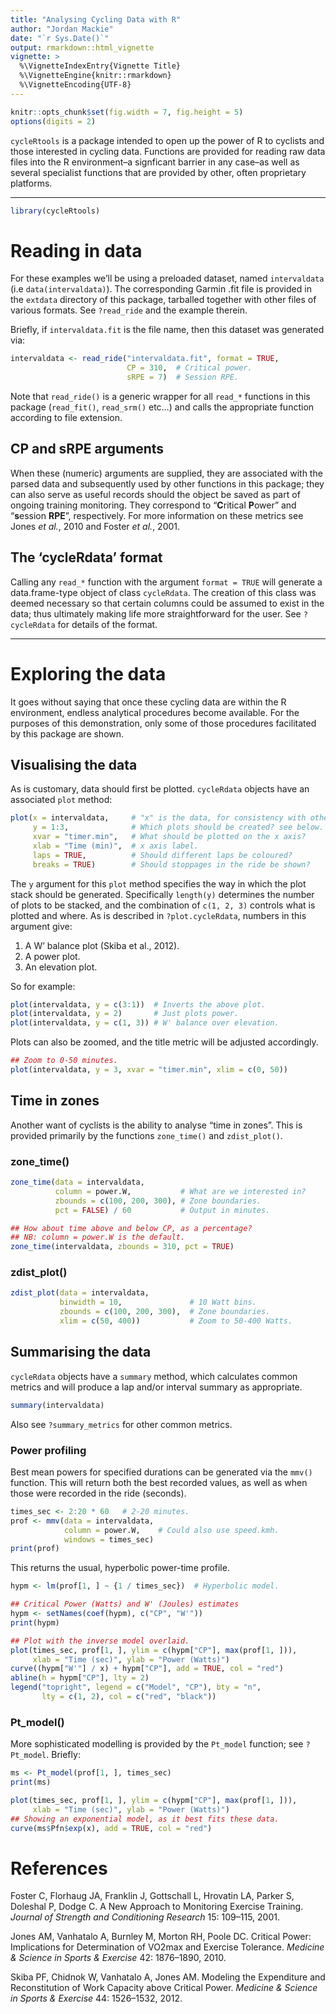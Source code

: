```yaml
---
title: "Analysing Cycling Data with R"
author: "Jordan Mackie"
date: "`r Sys.Date()`"
output: rmarkdown::html_vignette
vignette: >
  %\VignetteIndexEntry{Vignette Title}
  %\VignetteEngine{knitr::rmarkdown}
  %\VignetteEncoding{UTF-8}
---
```


```r
knitr::opts_chunk$set(fig.width = 7, fig.height = 5)
options(digits = 2)
```


`cycleRtools` is a package intended to open up the power of R to cyclists and those interested in cycling data. Functions are provided for reading raw data files into the R environment--a signficant barrier in any case--as well as several specialist functions that are provided by other, often proprietary platforms.

****

```r
library(cycleRtools)
```

# Reading in data

For these examples we'll be using a preloaded dataset, named `intervaldata` (i.e `data(intervaldata)`). The corresponding Garmin .fit file is provided in the `extdata` directory of this package, tarballed together with other files of various formats. See `?read_ride` and the example therein.

Briefly, if `intervaldata.fit` is the file name, then this dataset was generated via:

```r
intervaldata <- read_ride("intervaldata.fit", format = TRUE,
                          CP = 310,  # Critical power.
                          sRPE = 7)  # Session RPE.
```

Note that `read_ride()` is a generic wrapper for all `read_*` functions in this package (`read_fit()`, `read_srm()` etc...) and calls the appropriate function according to file extension.

## CP and sRPE arguments

When these (numeric) arguments are supplied, they are associated with the parsed data and subsequently used by other functions in this package; they can also serve as useful records should the object be saved as part of ongoing training monitoring. They correspond to "**C**ritical **P**ower" and "**s**ession **RPE**", respectively. For more information on these metrics see Jones *et al.*, 2010 and Foster *et al.*, 2001.

## The 'cycleRdata' format

Calling any `read_*` function with the argument `format = TRUE` will generate a data.frame-type object of class `cycleRdata`. The creation of this class was deemed necessary so that certain columns could be assumed to exist in the data; thus ultimately making life more straightforward for the user. See `?cycleRdata` for details of the format.

****

# Exploring the data

It goes without saying that once these cycling data are within the R environment, endless analytical procedures become available. For the purposes of this demonstration, only some of those procedures facilitated by this package are shown.

## Visualising the data

As is customary, data should first be plotted. `cycleRdata` objects have an associated `plot` method:

```r
plot(x = intervaldata,     # "x" is the data, for consistency with other methods.
     y = 1:3,              # Which plots should be created? see below.
     xvar = "timer.min",   # What should be plotted on the x axis?
     xlab = "Time (min)",  # x axis label.
     laps = TRUE,          # Should different laps be coloured?
     breaks = TRUE)        # Should stoppages in the ride be shown?
```

The `y` argument for this `plot` method specifies the way in which the plot stack should be generated. Specifically `length(y)` determines the number of plots to be stacked, and the combination of `c(1, 2, 3)` controls what is plotted and where. As is described in `?plot.cycleRdata`, numbers in this argument give:

  1. A W' balance plot (Skiba et al., 2012).
  2. A power plot.
  3. An elevation plot.
  
So for example:

```r
plot(intervaldata, y = c(3:1))  # Inverts the above plot.
plot(intervaldata, y = 2)       # Just plots power.
plot(intervaldata, y = c(1, 3)) # W' balance over elevation.
```

Plots can also be zoomed, and the title metric will be adjusted accordingly.

```r
## Zoom to 0-50 minutes.
plot(intervaldata, y = 3, xvar = "timer.min", xlim = c(0, 50))
```


## Time in zones

Another want of cyclists is the ability to analyse "time in zones". This is provided primarily by the functions `zone_time()` and `zdist_plot()`.

### zone_time()

```r
zone_time(data = intervaldata,
          column = power.W,           # What are we interested in?
          zbounds = c(100, 200, 300), # Zone boundaries.
          pct = FALSE) / 60           # Output in minutes.

## How about time above and below CP, as a percentage?
## NB: column = power.W is the default.
zone_time(intervaldata, zbounds = 310, pct = TRUE) 
```

### zdist_plot()

```r
zdist_plot(data = intervaldata,
           binwidth = 10,               # 10 Watt bins.
           zbounds = c(100, 200, 300),  # Zone boundaries.
           xlim = c(50, 400))           # Zoom to 50-400 Watts.
```


## Summarising the data

`cycleRdata` objects have a `summary` method, which calculates common metrics and will produce a lap and/or interval summary as appropriate.

```r
summary(intervaldata)
```

Also see `?summary_metrics` for other common metrics.

### Power profiling

Best mean powers for specified durations can be generated via the `mmv()` function. This will return both the best recorded values, as well as when those were recorded in the ride (seconds).

```r
times_sec <- 2:20 * 60   # 2-20 minutes.
prof <- mmv(data = intervaldata, 
            column = power.W,    # Could also use speed.kmh.
            windows = times_sec)
print(prof)
```

This returns the usual, hyperbolic power-time profile.

```r
hypm <- lm(prof[1, ] ~ {1 / times_sec})  # Hyperbolic model.

## Critical Power (Watts) and W' (Joules) estimates
hypm <- setNames(coef(hypm), c("CP", "W'"))
print(hypm)

## Plot with the inverse model overlaid.
plot(times_sec, prof[1, ], ylim = c(hypm["CP"], max(prof[1, ])),
     xlab = "Time (sec)", ylab = "Power (Watts)")
curve((hypm["W'"] / x) + hypm["CP"], add = TRUE, col = "red")
abline(h = hypm["CP"], lty = 2)
legend("topright", legend = c("Model", "CP"), bty = "n",
       lty = c(1, 2), col = c("red", "black"))
```


### Pt_model()

More sophisticated modelling is provided by the `Pt_model` function; see `?Pt_model`. Briefly:

```r
ms <- Pt_model(prof[1, ], times_sec)
print(ms)

plot(times_sec, prof[1, ], ylim = c(hypm["CP"], max(prof[1, ])),
     xlab = "Time (sec)", ylab = "Power (Watts)")
## Showing an exponential model, as it best fits these data.
curve(ms$Pfn$exp(x), add = TRUE, col = "red")
```


# References

Foster C, Florhaug JA, Franklin J, Gottschall L, Hrovatin LA, Parker S, Doleshal P, Dodge C. A New Approach to Monitoring Exercise Training. *Journal of Strength and Conditioning Research* 15: 109–115, 2001.


Jones AM, Vanhatalo A, Burnley M, Morton RH, Poole DC. Critical Power: Implications for Determination of VO2max and Exercise Tolerance. *Medicine & Science in Sports & Exercise* 42: 1876–1890, 2010.


Skiba PF, Chidnok W, Vanhatalo A, Jones AM. Modeling the Expenditure and Reconstitution of Work Capacity above Critical Power. *Medicine & Science in Sports & Exercise* 44: 1526–1532, 2012.




